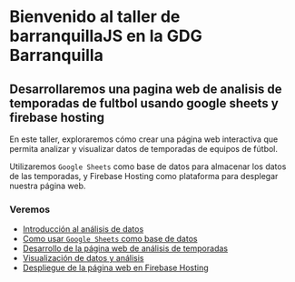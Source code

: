 # Bienvenido al taller de barranquillaJS en la GDG Barranquilla

## Desarrollaremos una pagina web de analisis de temporadas de fultbol usando google sheets y firebase hosting

En este taller, exploraremos cómo crear una página web interactiva que permita analizar y visualizar datos de temporadas de equipos de fútbol.

Utilizaremos `Google Sheets` como base de datos para almacenar los datos de las temporadas, y Firebase Hosting como plataforma para desplegar nuestra página web.

### Veremos

- [Introducción al análisis de datos](/introduction/analitycs)
- [Como usar `Google Sheets` como base de datos](/google-intro/google-sheets)
- [Desarrollo de la página web de análisis de temporadas](/development/how-to-start)
- [Visualización de datos y análisis](/data-visualization/start-visual)
- [Despliegue de la página web en Firebase Hosting](/deployment/how-to-deploy)
